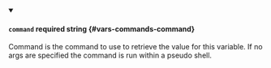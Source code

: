 
<details className="config-field" data-expandable="false" open>
<summary>

#### `command` <span className="config-field-required" data-required="false">required</span> <span className="config-field-type">string</span> <span className="config-field-default"></span> <span className="config-field-enum"></span> {#vars-commands-command}

Command is the command to use to retrieve the value for this variable. If no args are specified the command is run within a pseudo shell.

</summary>



</details>
